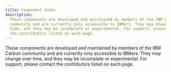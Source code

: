 ```yaml
---
title: Component index
description:
  These components are developed and maintained by members of the IBM Carbon
  community and are currently only accessible to IBMers. They may change over
  time, and they may be incomplete or experimental. For support, please contact
  the contributors listed on each page.
---
```



<PageDescription>

These components are developed and maintained by members of the IBM Carbon
community and are currently only accessible to IBMers. They may change over
time, and they may be incomplete or experimental. For support, please contact
the contributors listed on each page.

</PageDescription>

<Row>
  <Column colLg={8} colMd={6} noGutterSm>
    <ComponentIndexPage />
  </Column>
</Row>
